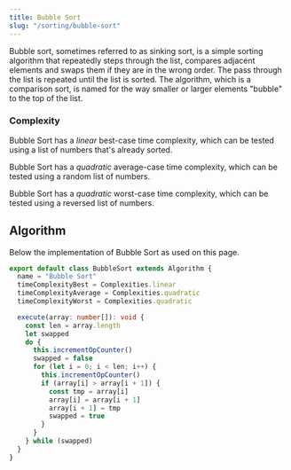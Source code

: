 ```yaml
---
title: Bubble Sort
slug: "/sorting/bubble-sort"
---
```


Bubble sort, sometimes referred to as sinking sort, is a simple sorting algorithm that repeatedly steps through the list, compares adjacent elements and swaps them if they are in the wrong order. The pass through the list is repeated until the list is sorted. The algorithm, which is a comparison sort, is named for the way smaller or larger elements "bubble" to the top of the list.

### Complexity

Bubble Sort has a *linear* best-case time complexity, which can be tested using a list of numbers that's already sorted.

<ComplexityChart title="Time complexity of Bubble Sort on a sorted list of numbers">
    <ComplexitySeries/>
    <AnalysisSeries algorithms={[Algorithms.bubbleSort]} dataSets={[DataSets.sorted]}/>
</ComplexityChart>

Bubble Sort has a *quadratic* average-case time complexity, which can be tested using a random list of numbers.

<ComplexityChart title="Time complexity of Bubble Sort on a random list of numbers">
    <ComplexitySeries/>
    <AnalysisSeries algorithms={[Algorithms.bubbleSort]} dataSets={[DataSets.random]}/>
</ComplexityChart>

Bubble Sort has a *quadratic* worst-case time complexity, which can be tested using a reversed list of numbers.

<ComplexityChart title="Time complexity of Bubble Sort on a reversed list of numbers">
    <ComplexitySeries/>
    <AnalysisSeries algorithms={[Algorithms.bubbleSort]} dataSets={[DataSets.reversed]}/>
</ComplexityChart>

## Algorithm

Below the implementation of Bubble Sort as used on this page.

```ts:title=src/algorithms/bubble-sort.ts
export default class BubbleSort extends Algorithm {
  name = "Bubble Sort"
  timeComplexityBest = Complexities.linear
  timeComplexityAverage = Complexities.quadratic
  timeComplexityWorst = Complexities.quadratic

  execute(array: number[]): void {
    const len = array.length
    let swapped
    do {
      this.incrementOpCounter()
      swapped = false
      for (let i = 0; i < len; i++) {
        this.incrementOpCounter()
        if (array[i] > array[i + 1]) {
          const tmp = array[i]
          array[i] = array[i + 1]
          array[i + 1] = tmp
          swapped = true
        }
      }
    } while (swapped)
  }
}
```

